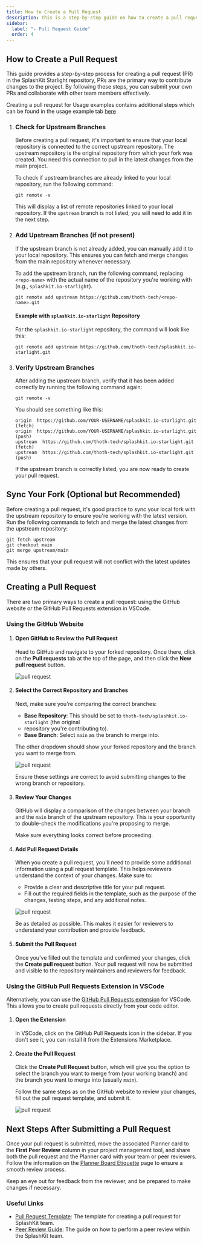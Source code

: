 ```yaml
---
title: How to Create a Pull Request
description: This is a step-by-step guide on how to create a pull request for SplashKit.
sidebar:
  label: "- Pull Request Guide"
  order: 4
---
```



## How to Create a Pull Request

This guide provides a step-by-step process for creating a pull request (PR) in the SplashKit
Starlight repository, PRs are the primary way to contribute changes to the project. By following
these steps, you can submit your own PRs and collaborate with other team members effectively.

<Aside>

Creating a pull request for Usage examples contains additional steps which can be found in the usage
example tab [here](/products/splashkit/05-pull-request-template/)

</Aside>

<Steps>

1. ### Check for Upstream Branches

   Before creating a pull request, it's important to ensure that your local repository is connected
   to the correct upstream repository. The upstream repository is the original repository from which
   your fork was created. You need this connection to pull in the latest changes from the main
   project.

   To check if upstream branches are already linked to your local repository, run the following
   command:

   ```shell
   git remote -v
   ```

   This will display a list of remote repositories linked to your local repository. If the
   `upstream` branch is not listed, you will need to add it in the next step.

2. ### Add Upstream Branches (if not present)

   If the upstream branch is not already added, you can manually add it to your local repository.
   This ensures you can fetch and merge changes from the main repository whenever necessary.

   To add the upstream branch, run the following command, replacing `<repo-name>` with the actual
   name of the repository you're working with (e.g., `splashkit.io-starlight`).

   ```shell
   git remote add upstream https://github.com/thoth-tech/<repo-name>.git
   ```

   #### Example with `splashkit.io-starlight` Repository

   For the `splashkit.io-starlight` repository, the command will look like this:

   ```shell
   git remote add upstream https://github.com/thoth-tech/splashkit.io-starlight.git
   ```

3. ### Verify Upstream Branches

   After adding the upstream branch, verify that it has been added correctly by running the
   following command again:

   ```shell
   git remote -v
   ```

   You should see something like this:

   ```shell
   origin  https://github.com/YOUR-USERNAME/splashkit.io-starlight.git (fetch)
   origin  https://github.com/YOUR-USERNAME/splashkit.io-starlight.git (push)
   upstream  https://github.com/thoth-tech/splashkit.io-starlight.git (fetch)
   upstream  https://github.com/thoth-tech/splashkit.io-starlight.git (push)
   ```

   If the upstream branch is correctly listed, you are now ready to create your pull request.

</Steps>

## Sync Your Fork (Optional but Recommended)

Before creating a pull request, it's good practice to sync your local fork with the upstream
repository to ensure you're working with the latest version. Run the following commands to fetch and
merge the latest changes from the upstream repository:

```shell
git fetch upstream
git checkout main
git merge upstream/main
```

This ensures that your pull request will not conflict with the latest updates made by others.

## Creating a Pull Request

There are two primary ways to create a pull request: using the GitHub website or the GitHub Pull
Requests extension in VSCode.

### Using the GitHub Website

<Steps>

1. #### Open GitHub to Review the Pull Request

   Head to GitHub and navigate to your forked repository. Once there, click on the **Pull requests**
   tab at the top of the page, and then click the **New pull request** button.

   ![pull request](./images/pull-request-fig1.png)

2. #### Select the Correct Repository and Branches

   Next, make sure you're comparing the correct branches:

   - **Base Repository**: This should be set to `thoth-tech/splashkit.io-starlight` (the original
   - repository you're contributing to).
   - **Base Branch**: Select `main` as the branch to merge into.

   The other dropdown should show your forked repository and the branch you want to merge from.

   ![pull request](./images/pull-request-fig2.png)

   Ensure these settings are correct to avoid submitting changes to the wrong branch or repository.

3. #### Review Your Changes

   GitHub will display a comparison of the changes between your branch and the `main` branch of the
   upstream repository. This is your opportunity to double-check the modifications you're proposing
   to merge.

   Make sure everything looks correct before proceeding.

4. #### Add Pull Request Details

   When you create a pull request, you'll need to provide some additional information using a pull
   request template. This helps reviewers understand the context of your changes. Make sure to:

   - Provide a clear and descriptive title for your pull request.
   - Fill out the required fields in the template, such as the purpose of the changes, testing
     steps, and any additional notes.

   ![pull request](./images/pull-request-fig4.png)

   Be as detailed as possible. This makes it easier for reviewers to understand your contribution
   and provide feedback.

5. #### Submit the Pull Request

   Once you've filled out the template and confirmed your changes, click the **Create pull request**
   button. Your pull request will now be submitted and visible to the repository maintainers and
   reviewers for feedback.

</Steps>

### Using the GitHub Pull Requests Extension in VSCode

Alternatively, you can use the
[GitHub Pull Requests extension](https://marketplace.visualstudio.com/items?itemName=GitHub.vscode-pull-request-github)
for VSCode. This allows you to create pull requests directly from your code editor.

<Steps>

1. #### Open the Extension

   In VSCode, click on the GitHub Pull Requests icon in the sidebar. If you don't see it, you can
   install it from the Extensions Marketplace.

2. #### Create the Pull Request

   Click the **Create Pull Request** button, which will give you the option to select the branch you
   want to merge from (your working branch) and the branch you want to merge into (usually `main`).

   Follow the same steps as on the GitHub website to review your changes, fill out the pull request
   template, and submit it.

   ![pull request](./images/prinvscode.gif)

</Steps>

## Next Steps After Submitting a Pull Request

Once your pull request is submitted, move the associated Planner card to the **First Peer Review**
column in your project management tool, and share both the pull request and the Planner card with
your team or peer reviewers. Follow the information on the
[Planner Board Etiquette](/products/splashkit/07-planner-board) page to ensure a smooth review
process.

Keep an eye out for feedback from the reviewer, and be prepared to make changes if necessary.

### Useful Links

- [Pull Request Template](/products/splashkit/05-pull-request-template): The template for creating a
  pull request for SplashKit team.
- [Peer Review Guide](/products/splashkit/06-peer-review): The guide on how to perform a peer review
  within the SplashKit team.
